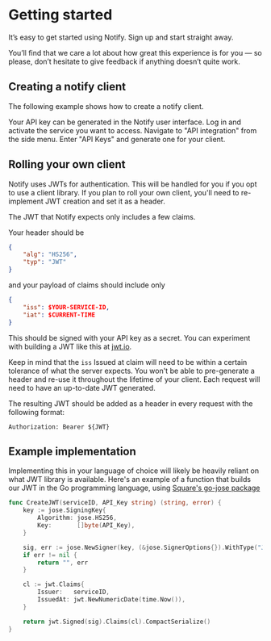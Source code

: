 

# Getting started

It’s easy to get started using Notify. Sign up and start straight away.

You’ll find that we care a lot about how great this experience is for
you — so please, don’t hesitate to give feedback if anything doesn’t quite work.

## Creating a notify client

The following example shows how to create a notify client.

Your API key can be generated in the Notify user interface. Log in and activate
the service you want to access.  Navigate to "API integration" from the
side menu. Enter "API Keys" and generate one for your client.

<Examples subject="getting-started" />

## Rolling your own client

Notify uses JWTs for authentication. This will be handled for you if you opt to
use a client library. If you plan to roll your own client, you'll need to re-implement JWT 
creation and set it as a header.

The JWT that Notify expects only includes a few claims.

Your header should be

```json
{
    "alg": "HS256",
    "typ": "JWT"
}
```

and your payload of claims should include only

```json
{
    "iss": $YOUR-SERVICE-ID,
    "iat": $CURRENT-TIME
}
```

This should be signed with your API key as a secret. You can experiment with
building a JWT like this at [jwt.io](https://jwt.io).

Keep in mind that the `iss` Issued at claim will need to be within a certain
tolerance of what the server expects. You won't be able to pre-generate a header
and re-use it throughout the lifetime of your client. Each request will need to
have an up-to-date JWT generated.

The resulting JWT should be added as a header in every request with the following format:

```
Authorization: Bearer ${JWT}
```

## Example implementation

Implementing this in your language of choice will likely be heavily reliant on
what JWT library is available. Here's an example of a function that builds our
JWT in the Go programming language, using 
[Square's go-jose package](https://github.com/square/go-jose)


```go
func CreateJWT(serviceID, API_Key string) (string, error) {
	key := jose.SigningKey{
		Algorithm: jose.HS256,
		Key:       []byte(API_Key),
	}

	sig, err := jose.NewSigner(key, (&jose.SignerOptions{}).WithType("JWT"))
	if err != nil {
		return "", err
	}

	cl := jwt.Claims{
		Issuer:   serviceID,
		IssuedAt: jwt.NewNumericDate(time.Now()),
	}

	return jwt.Signed(sig).Claims(cl).CompactSerialize()
}
```
